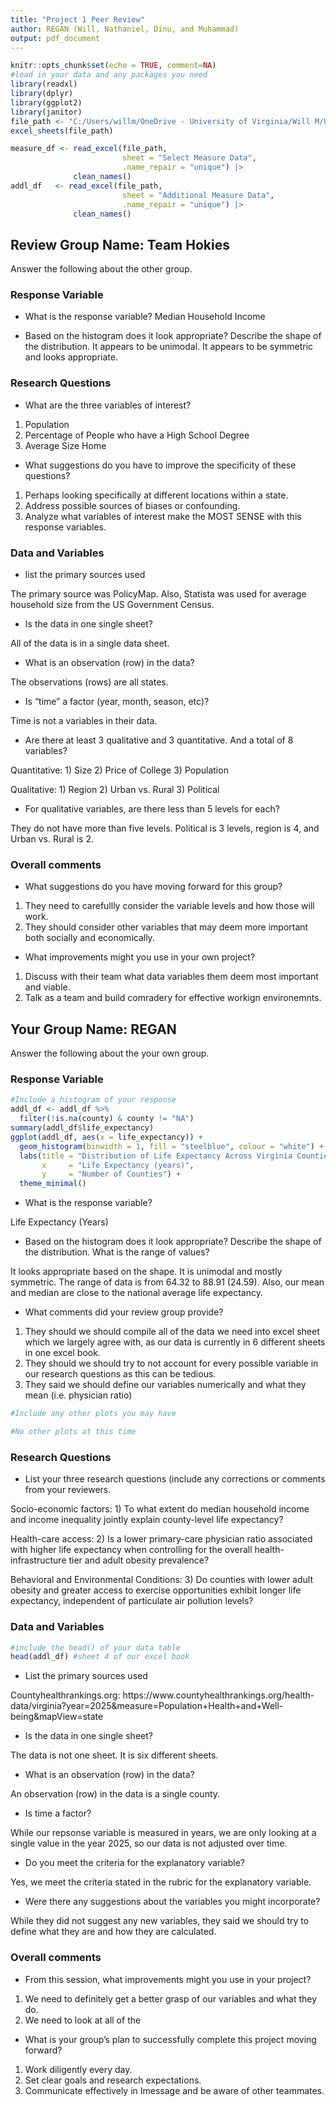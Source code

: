 ```yaml
---
title: "Project 1 Peer Review"
author: REGAN (Will, Nathaniel, Dinu, and Muhammad)
output: pdf_document
---
```




```r
knitr::opts_chunk$set(echo = TRUE, comment=NA)
#load in your data and any packages you need
library(readxl)  
library(dplyr)   
library(ggplot2)   
library(janitor)
file_path <- "C:/Users/willm/OneDrive - University of Virginia/Will M/Undergraduate Research Courses-Grants/Summer 2025/Introduction to Regression Analysis (STAT 3220)/Final Project/3220-Final-Project/2025 County Health Rankings Virginia Data - v3.xlsx"
excel_sheets(file_path)

measure_df <- read_excel(file_path,
                         sheet = "Select Measure Data",
                         .name_repair = "unique") |>           
              clean_names()                                   
addl_df   <- read_excel(file_path,
                         sheet = "Additional Measure Data",
                         .name_repair = "unique") |>
              clean_names()
```

## Review Group Name: Team Hokies

Answer the following about the other group.

### Response Variable

- What is the response variable?
Median Household Income

- Based on the histogram does it look appropriate? Describe the shape of the distribution.
It appears to be unimodal. It appears to be symmetric and looks appropriate.

### Research Questions 

- What are the three variables of interest?
1) Population
2) Percentage of People who have a High School Degree
3) Average Size Home

- What suggestions do you have to improve the specificity of these questions?
1) Perhaps looking specifically at different locations within a state.
2) Address possible sources of biases or confounding.
3) Analyze what variables of interest make the MOST SENSE with this response variables.

### Data and Variables

- list the primary sources used

The primary source was PolicyMap. Also, Statista was used for average household size from the US Government Census.

- Is the data in one single sheet?

All of the data is in a single data sheet.

- What is an observation (row) in the data?

The observations (rows) are all states.

- Is "time" a factor (year, month, season, etc)?

Time is not a variables in their data.

- Are there at least 3 qualitative and 3 quantitative. And a total of 8 variables?

Quantitative:
1) Size
2) Price of College
3) Population

Qualitative:
1) Region
2) Urban vs. Rural
3) Political

- For qualitative variables, are there less than 5 levels for each?

They do not have more than five levels. Political is 3 levels, region is 4, and Urban vs. Rural is 2.

### Overall comments

- What suggestions do you have moving forward for this group?

1) They need to carefullly consider the variable levels and how those will work.
2) They should consider other variables that may deem more important both socially and economically.

- What improvements might you use in your own project?

1) Discuss with their team what data variables them deem most important and viable.
2) Talk as a team and build comradery for effective workign environemnts.

\newpage

## Your Group Name: REGAN

Answer the following about the your own group.

### Response Variable

```r
#Include a histogram of your response
addl_df <- addl_df %>% 
  filter(!is.na(county) & county != "NA")  
summary(addl_df$life_expectancy)
ggplot(addl_df, aes(x = life_expectancy)) +
  geom_histogram(binwidth = 1, fill = "steelblue", colour = "white") +
  labs(title = "Distribution of Life Expectancy Across Virginia Counties (2025)",
       x     = "Life Expectancy (years)",
       y     = "Number of Counties") +
  theme_minimal()
```


- What is the response variable?

Life Expectancy (Years)

- Based on the histogram does it look appropriate? Describe the shape of the distribution. What is the range of values?

It looks appropriate based on the shape. It is unimodal and mostly symmetric. The range of data is from 64.32 to 88.91 (24.59). Also, our mean and median are close to the national average life expectancy. 

- What comments did your review group provide?

1) They should we should compile all of the data we need into excel sheet which we largely agree with, as our data is currently in 6 different sheets in one excel book.
2) They should we should try to not account for every possible variable in our research questions as this can be tedious.
3) They said we should define our variables numerically and what they mean (i.e. physician ratio)


```r
#Include any other plots you may have

#No other plots at this time
```

### Research Questions 

- List your three research questions (include any corrections or comments from your reviewers.

Socio-economic factors:
1) To what extent do median household income and income inequality jointly explain county-level life expectancy?

Health-care access:
2) Is a lower primary-care physician ratio associated with higher life expectancy when controlling for the overall health-infrastructure tier and adult obesity prevalence?

Behavioral and Environmental Conditions:
3) Do counties with lower adult obesity and greater access to exercise opportunities exhibit longer life expectancy, independent of particulate air pollution levels?


### Data and Variables

```r
#include the head() of your data table
head(addl_df) #sheet 4 of our excel book
```


- List the primary sources used

Countyhealthrankings.org:
https://www.countyhealthrankings.org/health-data/virginia?year=2025&measure=Population+Health+and+Well-being&mapView=state

- Is the data in one single sheet?

The data is not one sheet. It is six different sheets.

- What is an observation (row) in the data?

An observation (row) in the data is a single county.

- Is time a factor?

While our repsonse variable is measured in years, we are only looking at a single value in the year 2025, so our data is not adjusted over time.

- Do you meet the criteria for the explanatory variable?

Yes, we meet the criteria stated in the rubric for the explanatory variable.

- Were there any suggestions about the variables you might incorporate?

While they did not suggest any new variables, they said we should try to define what they are and how they are calculated.

### Overall comments

- From this session, what improvements might you use in your project?

1) We need to definitely get a better grasp of our variables and what they do.
2) We need to look at all of the 

- What is your group's plan to successfully complete this project moving forward?

1) Work diligently every day.
2) Set clear goals and research expectations.
3) Communicate effectively in Imessage and be aware of other teammates.